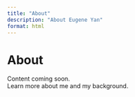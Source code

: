 ```yaml
---
title: "About"
description: "About Eugene Yan"
format: html
---
```


# About

Content coming soon.  
Learn more about me and my background.